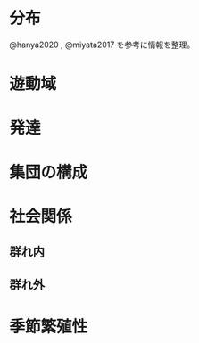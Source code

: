 # 分布
@hanya2020 , @miyata2017 を参考に情報を整理。





# 遊動域

# 発達

# 集団の構成

# 社会関係
## 群れ内

## 群れ外

# 季節繁殖性




